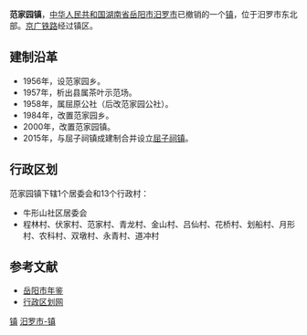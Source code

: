 {{中国乡级行政区<!---乡级行政区专用模板--->
|行政区全称 = 范家园镇
|景观照片文件名 = 
|景观照片描述 = 
|位置图文件名 = 
|位置图描述 = 
|汉语拼音 = 
|通用拼音 = 
|上级行政区 = [[湖南省|湖南省]][[岳阳市|岳阳市]][[汨罗市|汨罗市]]
|行政区类别 = 镇
|行政区划代码 = 430681114
|建置时间 = 2000年
|政府驻地 = 范家园
|地理坐标 = 
|毗邻 = 
|行政区划 = 14
|村委会 = 13
|居委会 = 1
|总面积 = 48.34平方公里
|户籍人口 = 2.0万
|户籍人口年份 = 2009
|常住人口 = 
|常住人口年份 = 
|人口密度 = 
|GDP = 
|GDP年份 = 
|邮政编码 =  
|电话区号 = 
|时区 = UTC+8（[[东八区|东八区]]）
|官方网站 = 
|网站名称 = 
}}
'''范家园镇'''，[[中华人民共和国|中华人民共和国]][[湖南省|湖南省]][[岳阳市|岳阳市]][[汨罗市|汨罗市]]已撤销的一个[[镇|镇]]，位于汨罗市东北部。[[京广铁路|京广铁路]]经过镇区。

==建制沿革==
*1956年，设范家园乡。
*1957年，析出县属茶叶示范场。
*1958年，属屈原公社（后改范家园公社）。
*1984年，改置范家园乡。
*2000年，改置范家园镇。
*2015年，与屈子祠镇成建制合并设立[[屈子祠镇|屈子祠镇]]。

==行政区划==
范家园镇下辖1个居委会和13个行政村：
*牛形山社区居委会
*程林村、伏家村、范家村、青龙村、金山村、吕仙村、花桥村、划船村、月形村、农科村、双墩村、永青村、道冲村

==参考文献==
*[http://www.yysqw.gov.cn/Html/10/1/34/4/41447178856.html 岳阳市年鉴]{{dead link|date=2018年4月 |bot=InternetArchiveBot |fix-attempted=yes }}
*[http://www.xzqh.org/html/2011/0615/25064.html 行政区划网]{{dead link|date=2018年4月 |bot=InternetArchiveBot |fix-attempted=yes }}

{{湖南小作品}}
{{汨罗市行政区划}}

[[Category:汨罗市行政区划|镇]]
[[Category:岳阳乡镇|汨罗市-镇]]
